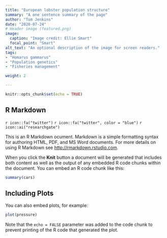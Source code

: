 ```yaml
---
title: "European lobster population structure"
summary: "A one sentence summary of the page"
author: "Tom Jenkins"
date: "2020-07-24"
# Header image (featured.png)
image:
  caption: "Image credit: Ellie Smart"
  focal_point: "Smart"
alt_text: "An optional description of the image for screen readers."
tags:
- "Homarus gammarus"
- "Population genetics"
- "Fisheries management"

weight: 2

---
```


```r
knitr::opts_chunk$set(echo = TRUE)
```

## R Markdown

`r icon::fa("twitter")`
`r icon::fa("twitter", color = "blue")`
`r icon::ai("researchgate")`

This is an R Markdown ocument. Markdown is a simple formatting syntax for authoring HTML, PDF, and MS Word documents. For more details on using R Markdown see <http://rmarkdown.rstudio.com>.

When you click the **Knit** button a document will be generated that includes both content as well as the output of any embedded R code chunks within the document. You can embed an R code chunk like this:

```r
summary(cars)
```

## Including Plots

You can also embed plots, for example:

```r
plot(pressure)
```

Note that the `echo = FALSE` parameter was added to the code chunk to prevent printing of the R code that generated the plot.
